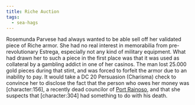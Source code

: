 ```yaml
---
title: Riche Auction
tags:
  - sea-hags
---
```



Rosemunda Parvese had always wanted to be able sell off her validated piece of Riche armor. She had no real interest in memorabilia from pre-revolutionary Estrega, especially not any kind of military equipment. What had drawn her to such a piece in the first place was that it was used as collateral by a gambling addict in one of her casinos. The man lost 25.000 gold pieces during that stint, and was forced to forfeit the armor due to an inability to pay. It would take a DC 20 Persuasion (Charisma) check to convince her to disclose the fact that the person who owes her money was \[character:156\], a recently dead councilor of [Port Rainoso](../../locations/port-rainoso.mdx), and that she suspects that \[character:304\] had something to do with his death.
